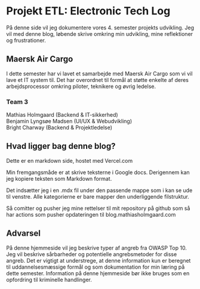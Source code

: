 # Projekt ETL: Electronic Tech Log

På denne side vil jeg dokumentere vores 4. semester projekts udvikling. 
Jeg vil med denne blog, løbende skrive omkring min udvikling, mine reflektioner og frustrationer.

## Maersk Air Cargo 
I dette semester har vi lavet et samarbejde med Maersk Air Cargo som vi vil lave et IT system til. 
Det har overordnet til formål at støtte enkelte af deres arbejdsprocessor omkring piloter, teknikere og øvrig ledelse.

### Team 3
Mathias Holmgaard 		(Backend & IT-sikkerhed)  
Benjamin Lyngsøe Madsen 	(UI/UX & Webudvikling)  
Bright Charway		(Backend & Projektledelse)


## Hvad ligger bag denne blog?
Dette er en markdown side, hostet med Vercel.com

Min fremgangsmåde er at skrive teksterne i Google docs.
Derigennem kan jeg kopiere teksten som Markdown format.

Det indsætter jeg i en .mdx fil under den passende mappe som i kan se ude til venstre.
Alle kategorierne er bare mapper den underliggende filstruktur.

Så comitter og pusher jeg mine rettelser til mit repository på github som så har actions som pusher opdateringen til blog.mathiasholmgaard.com

## Advarsel
På denne hjemmeside vil jeg beskrive typer af angreb fra OWASP Top 10. Jeg vil beskrive sårbarheder og potentielle angrebsmetoder for disse angreb. Det er vigtigt at understrege, at denne information kun er beregnet til uddannelsesmæssige formål og som dokumentation for min læring på dette semester. Information på denne hjemmeside bør ikke bruges som en opfordring til kriminelle handlinger.
